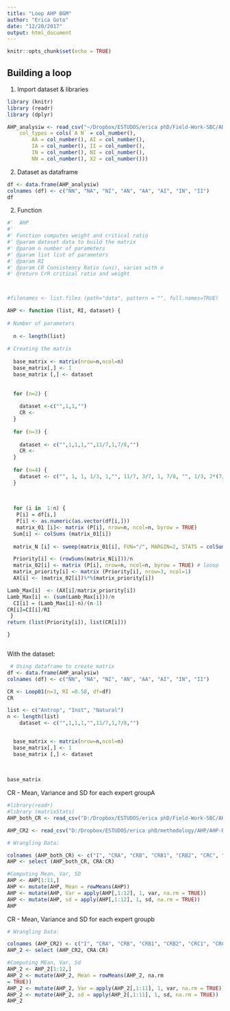 ---
title: "Loop AHP BGM"
author: "Erica Goto"
date: "12/20/2017"
output: html_document
---

```{r setup, include=FALSE}
knitr::opts_chunk$set(echo = TRUE)
```


## Building a loop


1. Import dataset & libraries

```{r dataset_library}

library (knitr)
library (readr)
library (dplyr)

AHP_analysiw <- read_csv("~/Dropbox/ESTUDOS/erica phD/Field-Work-SBC/AHP-Data/AHP_analysiw.csv", 
    col_types = cols(`A N` = col_number(), 
        AA = col_number(), AI = col_number(), 
        IA = col_number(), II = col_number(), 
        IN = col_number(), NI = col_number(), 
        NN = col_number(), X2 = col_number()))
```

2. Dataset as dataframe



```{r dataframe}

df <- data.frame(AHP_analysiw)
colnames (df) <- c("NN", "NA", "NI", "AN", "AA", "AI", "IN", "II")
df

```

2. Function 

```{r function}

#'  AHP
#' 
#' Function computes weight and critical ratio
#' @param dataset data to build the matrix
#' @param n number of parameters
#' @param list list of parameters
#' @param RI
#' @param CR Consistency Ratio (uni), varies with n
#' @return CrR critical ratio and weight



#filenames <- list.files (path="data", pattern = "", full.names=TRUE)

AHP <- function (list, RI, dataset) {
  
# Number of parameters
  
  n <- length(list)
  
# Creating the matrix
 
  base_matrix <- matrix(nrow=n,ncol=n)
  base_matrix[,] <- 1
  base_matrix [,] <- dataset
  
  
  for (n=2) {
    
    dataset <-c("",1,1,"")
    CR <- 
  }
  
  for (n=3) {
    
    dataset <- c("",1,1,1,"",11/7,1,7/8,"")
    CR <- 
  }
  
  for (n=4) {
    dataset <- c("", 1, 1, 1/3, 1,"", 11/7, 3/7, 1, 7/8, "", 1/3, 2*(7/9), 2*(1/3),2*(4/5),"")
  }
  
  
  
  for (i in  1:n) {
   P[i] = df[i,]
   P[i] <- as.numeric(as.vector(df[i,]))
   matrix_01 [i]<- matrix (P[i], nrow=n, ncol=n, byrow = TRUE)
  Sum[i] <- colSums (matrix_01[i])
  
  matrix_N [i] <- sweep(matrix_01[i], FUN="/", MARGIN=2, STATS = colSums(matrix_01[i]))

  Priority[i] <- (rowSums(matrix_N[i]))/n
  matrix_02[i] <- matrix (P[i], nrow=n, ncol=n, byrow = TRUE) # looop
  matrix_priority[i] <- matrix (Priority[i], nrow=3, ncol=1)
  AX[i] <- (matrix_02[i])%*%(matrix_priority[i])

Lamb_Max[i]  <- (AX[i]/matrix_priority[i])
Lamb_Max[i] <- (sum(Lamb_Max[i]))/n
  CI[i] = (Lamb_Max[i]-n)/(n-1)
CR[i]=CI[i]/RI
 }
return (list(Priority[i]), list(CR[i]))

}



```


With the dataset:
```{r}




 # Using dataframe to create matrix
df <- data.frame(AHP_analysiw)
colnames (df) <- c("NN", "NA", "NI", "AN", "AA", "AI", "IN", "II")

CR <- Loop01(n=3, RI =0.58, df=df) 
CR

```


```{r test}
list <- c("Antrop", "Inst", "Natural")
n <- length(list)
    dataset <- c("",1,1,1,"",11/7,1,7/8,"")


  base_matrix <- matrix(nrow=n,ncol=n)
  base_matrix[,] <- 1
  base_matrix [,] <- dataset
  
    
  
base_matrix

```

CR - Mean, Variance and SD for each expert groupA

```{r dataset_library}

#library(readr)
#library (matrixStats)
AHP_both_CR <- read_csv("D:/Dropbox/ESTUDOS/erica phD/Field-Work-SBC/AHP-Data/AHP_both_CR.csv")

AHP_CR2 <- read_csv("D:/Dropbox/ESTUDOS/erica phD/methodology/AHP/AHP-BGM-Phases/AHP_R_IndivB.csv")

```


```{r}

# Wrangling Data:

colnames (AHP_both_CR) <- c("I", "CRA", "CRB", "CRB1", "CRB2", "CRC", "CRC1", "CRC2", "CRC3", "CRC4_", "CR3A", "CR4", "CR", "Median", "VAR.A", "VAR.P", "VAR", "SD")
AHP <- select (AHP_both_CR, CRA:CR)

#Computing Mean, Var, SD
AHP <- AHP[1:11,]
AHP <- mutate(AHP, Mean = rowMeans(AHP))
AHP <- mutate(AHP, Var = apply(AHP[,1:12], 1, var, na.rm = TRUE))
AHP <- mutate(AHP, sd = apply(AHP[,1:12], 1, sd, na.rm = TRUE))
AHP

```

CR - Mean, Variance and SD for each expert groupb

```{r}


# Wrangling Data:

colnames (AHP_CR2) <- c("I", "CRA", "CRB", "CRB1", "CRB2", "CRC1", "CRC2", "CRC3", "CRC4_", "CR3A", "CR4", "CR")
AHP_2 <- select (AHP_CR2, CRA:CR)

#Computing MEan, Var, Sd
AHP_2 <- AHP_2[1:12,]
AHP_2 <- mutate(AHP_2, Mean = rowMeans(AHP_2, na.rm	
= TRUE))
AHP_2 <- mutate(AHP_2, Var = apply(AHP_2[,1:11], 1, var, na.rm = TRUE))
AHP_2 <- mutate(AHP_2, sd = apply(AHP_2[,1:11], 1, sd, na.rm = TRUE))
AHP_2


```
